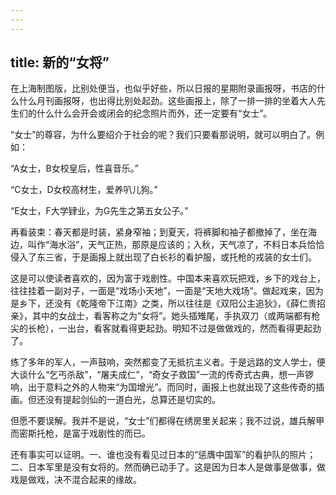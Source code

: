 ```yaml
---
---
---
```

title: 新的“女将”
---



在上海制图版，比别处便当，也似乎好些，所以日报的星期附录画报呀，书店的什么什么月刊画报呀，也出得比别处起劲。这些画报上，除了一排一排的坐着大人先生们的什么什么会开会或闭会的纪念照片而外，还一定要有“女士”。

“女士”的尊容，为什么要绍介于社会的呢？我们只要看那说明，就可以明白了。例如：

“A女士，B女校皇后，性喜音乐。”

“C女士，D女校高材生，爱养叭儿狗。”

“E女士，F大学肄业，为G先生之第五女公子。”

再看装束：春天都是时装，紧身窄袖；到夏天，将裤脚和袖子都撤掉了，坐在海边，叫作“海水浴”，天气正热，那原是应该的；入秋，天气凉了，不料日本兵恰恰侵入了东三省，于是画报上就出现了白长衫的看护服，或托枪的戎装的女士们。

这是可以使读者喜欢的，因为富于戏剧性。中国本来喜欢玩把戏，乡下的戏台上，往往挂着一副对子，一面是“戏场小天地”，一面是“天地大戏场”。做起戏来，因为是乡下，还没有《乾隆帝下江南》之类，所以往往是《双阳公主追狄》，《薛仁贵招亲》，其中的女战士，看客称之为“女将”。她头插雉尾，手执双刀（或两端都有枪尖的长枪），一出台，看客就看得更起劲。明知不过是做做戏的，然而看得更起劲了。

练了多年的军人，一声鼓响，突然都变了无抵抗主义者。于是远路的文人学士，便大谈什么“乞丐杀敌”，“屠夫成仁”，“奇女子救国”一流的传奇式古典，想一声锣响，出于意料之外的人物来“为国增光”。而同时，画报上也就出现了这些传奇的插画。但还没有提起剑仙的一道白光，总算还是切实的。

但愿不要误解。我并不是说，“女士”们都得在绣房里关起来；我不过说，雄兵解甲而密斯托枪，是富于戏剧性的而已。

还有事实可以证明。一、谁也没有看见过日本的“惩膺中国军”的看护队的照片；二、日本军里是没有女将的。然而确已动手了。这是因为日本人是做事是做事，做戏是做戏，决不混合起来的缘故。